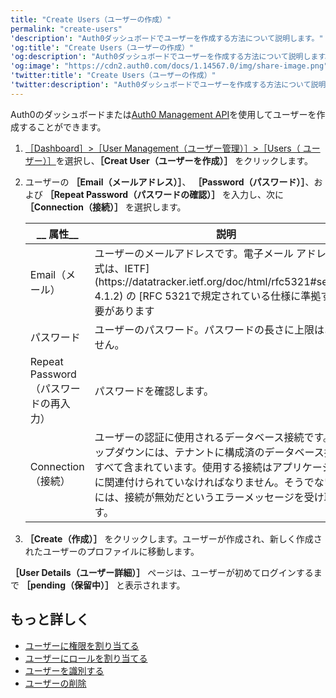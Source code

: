---
title: "Create Users（ユーザーの作成）"
permalink: "create-users"
'description': "Auth0ダッシュボードでユーザーを作成する方法について説明します。"
'og:title': "Create Users（ユーザーの作成）"
'og:description': "Auth0ダッシュボードでユーザーを作成する方法について説明します。"
'og:image': "https://cdn2.auth0.com/docs/1.14567.0/img/share-image.png"
'twitter:title': "Create Users（ユーザーの作成）"
'twitter:description': "Auth0ダッシュボードでユーザーを作成する方法について説明します。"
---

Auth0のダッシュボードまたは[Auth0 Management API](https://auth0.com/docs/api/management/v2/users/post-users)を使用してユーザーを作成することができます。

1. [［Dashboard］>［User Management（ユーザー管理）］>［Users（ ユーザー）］](https://manage.auth0.com/#/users)を選択し、**［Creat User（ユーザーを作成）］** をクリックします。
2. ユーザーの **［Email（メールアドレス）］**、 **［Password（パスワード）］**、および **［Repeat Password（パスワードの確認）］** を入力し、次に **［Connection（接続）］** を選択します。

   <table class="table"><thead>
   <tr>
   <th>__ 属性__</th>
   <th><strong>説明</strong></th>
   </tr>
   </thead>
   <tbody>
   <tr>
   <td>Email（メール）</td>
   <td>ユーザーのメールアドレスです。電子メール アドレスの形式は、IETF](https://datatracker.ietf.org/doc/html/rfc5321#section-4.1.2) の [RFC 5321で規定されている仕様に準拠する必要があります</td>
   </tr>
   <tr>
   <td>パスワード</td>
   <td>ユーザーのパスワード。パスワードの長さに上限はありません。</td>
   </tr>
   <tr>
   <td>Repeat Password（パスワードの再入力）</td>
   <td>パスワードを確認します。</td>
   </tr>
   <tr>
   <td>Connection（接続）</td>
   <td>ユーザーの認証に使用されるデータベース接続です。ドロップダウンには、テナントに構成済のデータベース接続がすべて含まれています。使用する接続はアプリケーションに関連付けられていなければなりません。そうでない場合には、接続が無効だというエラーメッセージを受け取ります。</td>
   </tr>
   </tbody>
   </table>
3. **［Create（作成）］** をクリックします。ユーザーが作成され、新しく作成されたユーザーのプロファイルに移動します。

**［User Details（ユーザー詳細）］** ページは、ユーザーが初めてログインするまで **［pending（保留中）］** と表示されます。

## もっと詳しく

* [ユーザーに権限を割り当てる](/ja-jp/manage-users/access-control/configure-core-rbac/rbac-users/assign-permissions-to-users)
* [ユーザーにロールを割り当てる](/ja-jp/manage-users/access-control/configure-core-rbac/rbac-users/assign-roles-to-users)
* [ユーザーを識別する](/ja-jp/manage-users/user-accounts/identify-users)
* [ユーザーの削除](/ja-jp/manage-users/user-accounts/delete-users)